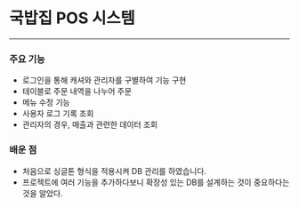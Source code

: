 # 국밥집 POS 시스템

---

### 주요 기능
- 로그인을 통해 캐셔와 관리자를 구별하여 기능 구현
- 테이블로 주문 내역을 나누어 주문
- 메뉴 수정 기능
- 사용자 로그 기록 조회
- 관리자의 경우, 매출과 관련한 데이터 조회

### 배운 점
- 처음으로 싱글톤 형식을 적용시켜 DB 관리를 하였습니다.
- 프로젝트에 여러 기능을 추가하다보니 확장성 있는 DB를 설계하는 것이 중요하다는 것을 알았다.
